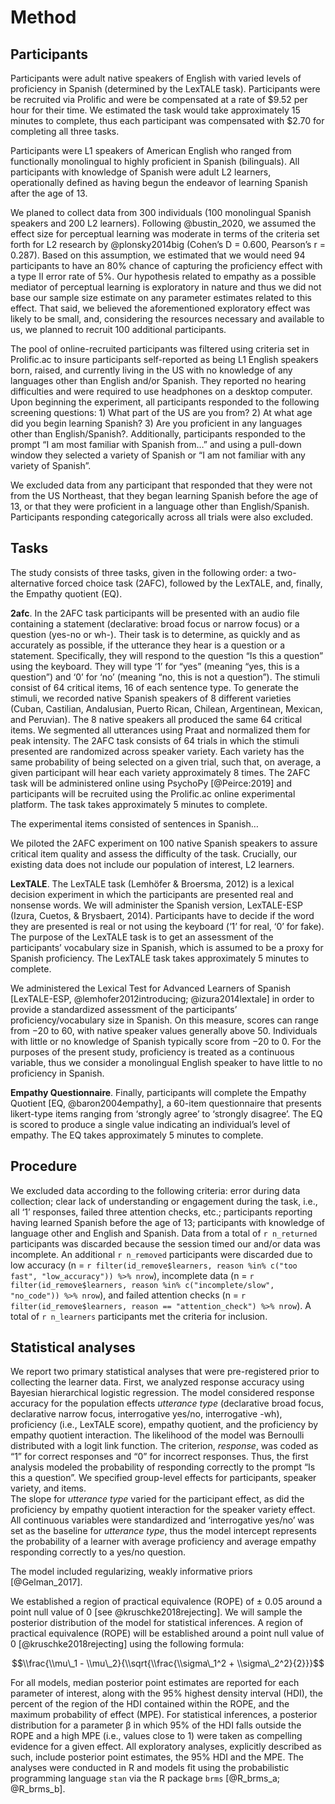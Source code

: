 # Method

## Participants

Participants were adult native speakers of English with varied levels of proficiency in Spanish (determined by the LexTALE task). 
Participants were be recruited via Prolific and were be compensated at a rate of $9.52 per hour for their time. 
We estimated the task would take approximately 15 minutes to complete, thus each participant was compensated with $2.70 for completing all three tasks.

Participants were L1 speakers of American English who ranged from functionally monolingual to highly proficient in Spanish (bilinguals). 
All participants with knowledge of Spanish were adult L2 learners, operationally defined as having begun the endeavor of learning Spanish after the age of 13. 

We planed to collect data from 300 individuals (100 monolingual Spanish speakers and 200 L2 learners). 
Following @bustin_2020, we assumed the effect size for perceptual learning was moderate in terms of the criteria set forth for L2 research by @plonsky2014big (Cohen's D = 0.600, Pearson's r = 0.287).
Based on this assumption, we estimated that we would need 94 participants to have an 80% chance of capturing the proficiency effect with a type II error rate of 5%. 
Our hypothesis related to empathy as a possible mediator of perceptual learning is exploratory in nature and thus we did not base our sample size estimate on any parameter estimates related to this effect. 
That said, we believed the aforementioned exploratory effect was likely to be small, and, considering the resources necessary and available to us, we planned to recruit 100 additional participants.


The pool of online-recruited participants was filtered using criteria set in Prolific.ac to insure participants self-reported as being L1 English speakers born, raised, and currently living in the US with no knowledge of any languages other than English and/or Spanish.
They reported no hearing difficulties and were required to use headphones on a desktop computer. 
Upon beginning the experiment, all participants responded to the following screening questions: 
1) What part of the US are you from?
2) At what age did you begin learning Spanish?
3) Are you proficient in any languages other than English/Spanish?. 
Additionally, participants responded to the prompt "I am most familiar with Spanish from..." and using a pull-down window they selected a variety of Spanish or "I am not familiar with any variety of Spanish". 


We excluded data from any participant that responded that they were not from the US Northeast, that they began learning Spanish before the age of 13, or that they were proficient in a language other than English/Spanish.
Participants responding categorically across all trials were also excluded.



## Tasks

The study consists of three tasks, given in the following order: a two-alternative forced choice task (2AFC), followed by the LexTALE, and, finally, the Empathy quotient (EQ).

**2afc**. In the 2AFC task participants will be presented with an audio file containing a statement (declarative: broad focus or narrow focus) or a question (yes-no or wh-). 
Their task is to determine, as quickly and as accurately as possible, if the utterance they hear is a question or a statement. 
Specifically, they will respond to the question “Is this a question” using the keyboard. 
They will type ‘1’ for “yes” (meaning “yes, this is a question”) and ‘0’ for ‘no’ (meaning “no, this is not a question”). 
The stimuli consist of 64 critical items, 16 of each sentence type. 
To generate the stimuli, we recorded native Spanish speakers of 8 different varieties (Cuban, Castilian, Andalusian, Puerto Rican, Chilean, Argentinean, Mexican, and Peruvian). 
The 8 native speakers all produced the same 64 critical items. 
We segmented all utterances using Praat and normalized them for peak intensity. 
The 2AFC task consists of 64 trials in which the stimuli presented are randomized across speaker variety. 
Each variety has the same probability of being selected on a given trial, such that, on average, a given participant will hear each variety approximately 8 times. 
The 2AFC task will be administered online using PsychoPy [@Peirce:2019] and participants will be recruited using the Prolific.ac online experimental platform. 
The task takes approximately 5 minutes to complete.

The experimental items consisted of sentences in Spanish...

We piloted the 2AFC experiment on 100 native Spanish speakers to assure critical item quality and assess the difficulty of the task. 
Crucially, our existing data does not include our population of interest, L2 learners.


**LexTALE**. The LexTALE task (Lemhöfer & Broersma, 2012) is a lexical decision experiment in which the participants are presented real and nonsense words. 
We will administer the Spanish version, LexTALE-ESP (Izura, Cuetos, & Brysbaert, 2014). 
Participants have to decide if the word they are presented is real or not using the keyboard (‘1’ for real, ‘0’ for fake). 
The purpose of the LexTALE task is to get an assessment of the participants’ vocabulary size in Spanish, which is assumed to be a proxy for Spanish proficiency. 
The LexTALE task takes approximately 5 minutes to complete.


We administered the Lexical Test for Advanced Learners of Spanish 
[LexTALE-ESP, @lemhofer2012introducing; @izura2014lextale] in order to provide a 
standardized assessment of the participants' proficiency/vocabulary size in 
Spanish. 
On this measure, scores can range from &minus;20 to 60, with native speaker 
values generally above 50.
Individuals with little or no knowledge of Spanish typically score from 
&minus;20 to 0.
For the purposes of the present study, proficiency is treated as a continuous 
variable, thus we consider a monolingual English speaker to have little to no 
proficiency in Spanish.
<!--
Figure \@ref(fig:plot-lextale) plots the LexTALE data. 
Participants had a wide range of scores (Min. &equals;
`r lextale_desc %>% pull(min)`, Max. &equals;
`r lextale_desc %>% pull(max)`), suggesting all proficiency levels were 
likely represented in the sample. 
The mean value was
`r lextale_desc %>% pull(Estimate)` (95% HDI: [
`r lextale_desc %>% pull(Q2.5)`, 
`r lextale_desc %>% pull(Q97.5)`]).
The horizontal lines indicate scores located at 1 and 2 standard deviations 
from the mean (SD &equals;
`r lextale_desc %>% pull(sd)`). 
-->




**Empathy Questionnaire**. Finally, participants will complete the Empathy Quotient [EQ, @baron2004empathy], a 60-item questionnaire that presents likert-type items ranging from ‘strongly agree’ to ‘strongly disagree’. 
The EQ is scored to produce a single value indicating an individual’s level of empathy. 
The EQ takes approximately 5 minutes to complete.

## Procedure

We excluded data according to the following criteria: error during data collection; clear lack of understanding or engagement during the task, i.e., all '1' responses, failed three attention checks, etc.; participants reporting having learned Spanish before the age of 13; participants with knowledge of language other and English and Spanish. 
Data from a total of `r n_returned` participants was discarded because the session timed our and/or data was incomplete. 
An additional `r n_removed` participants were discarded due to low accuracy (n = `r filter(id_remove$learners, reason %in% c("too fast", "low_accuracy")) %>% nrow`), incomplete data (n = `r filter(id_remove$learners, reason %in% c("incomplete/slow", "no_code")) %>% nrow`), and failed attention checks (n = `r filter(id_remove$learners, reason == "attention_check") %>% nrow`). 
A total of `r n_learners` participants met the criteria for inclusion. 

## Statistical analyses


We report two primary statistical analyses that were pre-registered prior to collecting the learner data. 
First, we analyzed response accuracy using Bayesian hierarchical logistic regression. 
The model considered response accuracy for the population effects *utterance type* (declarative broad focus, declarative narrow focus, interrogative yes/no, interrogative -wh), proficiency (i.e., LexTALE score), empathy quotient, and the proficiency by empathy quotient interaction. 
The likelihood of the model was Bernoulli distributed with a logit link function. 
The criterion, *response*, was coded as "1" for correct responses and "0" for incorrect responses. 
Thus, the first analysis modeled the probability of responding correctly to the prompt "Is this a question". 
We specified group-level effects for participants, speaker variety, and items.  
The slope for *utterance type* varied for the participant effect, as did the proficiency by empathy quotient interaction for the speaker variety effect. 
All continuous variables were standardized and 'interrogative yes/no' was set as the baseline for *utterance type*, thus the model intercept represents the probability of a learner with average proficiency and average empathy responding correctly to a yes/no question. 


The model included regularizing, weakly informative priors [@Gelman_2017].

We established a region of practical equivalence (ROPE) of &pm; 0.05 around a point null value of 0 [see @kruschke2018rejecting]. 
We will sample the posterior distribution of the model for statistical inferences. 
A region of practical equivalence (ROPE) will be established around a point null value of 0 [@kruschke2018rejecting] using the following formula:

$$\\frac{\\mu\_1 - \\mu\_2}{\\sqrt{\\frac{\\sigma\_1^2 + \\sigma\_2^2}{2}}}$$

For all models, median posterior point estimates are reported for each parameter of interest, along with the 95% highest density interval (HDI), the percent of the region of the HDI contained within the ROPE, and the maximum probability of effect (MPE). 
For statistical inferences, a posterior distribution for a parameter β in which 95% of the HDI falls outside the ROPE and a high MPE (i.e., values close to 1) were taken as compelling evidence for a given effect. 
All exploratory analyses, explicitly described as such, include posterior point estimates, the 95% HDI and the MPE. 
The analyses were conducted in R and models fit using the probabilistic programming language `stan` via the R package `brms` [@R_brms_a; @R_brms_b].
